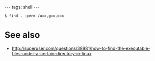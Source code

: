 ---
tags: shell
---
<pre lang="shell">$ find . -perm /u=x,g=x,o=x</pre>

= See also =

* http://superuser.com/questions/38981/how-to-find-the-executable-files-under-a-certain-directory-in-linux
